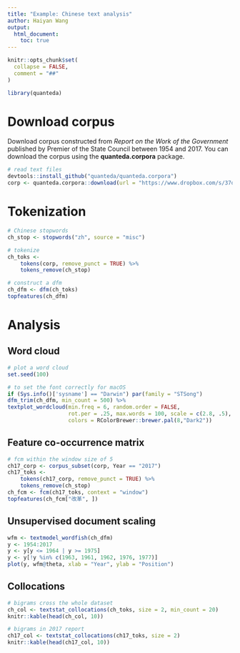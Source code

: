 ```yaml
---
title: "Example: Chinese text analysis"
author: Haiyan Wang
output: 
  html_document:
    toc: true
---
```


```r
knitr::opts_chunk$set(
  collapse = FALSE,
  comment = "##"
)
```

```r
library(quanteda)
```

# Download corpus

Download corpus constructed from *Report on the Work of the Government* published by Premier of the State Council between 1954 and 2017. You can download the corpus using the **quanteda.corpora** package.

```r
# read text files
devtools::install_github("quanteda/quanteda.corpora")
corp <- quanteda.corpora::download(url = "https://www.dropbox.com/s/37ojd5knz1qeyul/data_corpus_chinesegovreport.rds?dl=1")
```

# Tokenization

```r
# Chinese stopwords
ch_stop <- stopwords("zh", source = "misc")

# tokenize
ch_toks <- 
    tokens(corp, remove_punct = TRUE) %>%
    tokens_remove(ch_stop)

# construct a dfm
ch_dfm <- dfm(ch_toks)
topfeatures(ch_dfm)
```

# Analysis

## Word cloud

```r
# plot a word cloud
set.seed(100)

# to set the font correctly for macOS
if (Sys.info()['sysname'] == "Darwin") par(family = "STSong") 
dfm_trim(ch_dfm, min_count = 500) %>% 
textplot_wordcloud(min.freq = 6, random.order = FALSE,
                   rot.per = .25, max.words = 100, scale = c(2.8, .5),
                   colors = RColorBrewer::brewer.pal(8,"Dark2"))
```

## Feature co-occurrence matrix

```r
# fcm within the window size of 5
ch17_corp <- corpus_subset(corp, Year == "2017")
ch17_toks <- 
    tokens(ch17_corp, remove_punct = TRUE) %>% 
    tokens_remove(ch_stop)
ch_fcm <- fcm(ch17_toks, context = "window")  
topfeatures(ch_fcm["改革", ])
```

## Unsupervised document scaling

```r
wfm <- textmodel_wordfish(ch_dfm)
y <- 1954:2017
y <- y[y <= 1964 | y >= 1975]
y <- y[!y %in% c(1963, 1961, 1962, 1976, 1977)]
plot(y, wfm@theta, xlab = "Year", ylab = "Position")
```

## Collocations

```r
# bigrams cross the whole dataset
ch_col <- textstat_collocations(ch_toks, size = 2, min_count = 20)
knitr::kable(head(ch_col, 10))

# bigrams in 2017 report
ch17_col <- textstat_collocations(ch17_toks, size = 2)
knitr::kable(head(ch17_col, 10))
```
